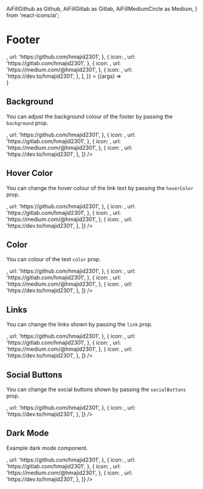   AiFillGithub as Github,
  AiFillGitlab as Gitlab,
  AiFillMediumCircle as Medium,
} from 'react-icons/ai';


<Meta title="Footer" component={Footer} />

# Footer

<Preview>
  <Story
    name="Basic"
    args={{
      links: ['Home', 'Blog', 'Projects', 'Open Source'],
      socialButtons: [
        {
          icon: <Github />,
          url: 'https://github.com/hmajid2301',
        },
        {
          icon: <Gitlab />,
          url: 'https://gitlab.com/hmajid2301',
        },
        {
          icon: <Medium />,
          url: 'https://medium.com/@hmajid2301',
        },
        {
          icon: <Dev />,
          url: 'https://dev.to/hmajid2301',
        },
      ],
    }}
  >
    {(args) => <Footer {...args} />}
  </Story>
</Preview>

<Props story="Basic" />

## Background

You can adjust the background colour of the footer by passing the `background` prop.

<Preview>
  <Story name="Background">
    <Footer
      background="white"
      links={['Home', 'Blog', 'Projects', 'Open Source']}
      socialButtons={[
        {
          icon: <Github />,
          url: 'https://github.com/hmajid2301',
        },
        {
          icon: <Gitlab />,
          url: 'https://gitlab.com/hmajid2301',
        },
        {
          icon: <Medium />,
          url: 'https://medium.com/@hmajid2301',
        },
        {
          icon: <Dev />,
          url: 'https://dev.to/hmajid2301',
        },
      ]}
    />
  </Story>
</Preview>

## Hover Color

You can change the hover colour of the link text by passing the `hoverColor` prop.

<Preview>
  <Story name="Hover Colour">
    <Footer
      hoverColor="purple-500"
      links={['Home', 'Blog', 'Projects', 'Open Source']}
      socialButtons={[
        {
          icon: <Github />,
          url: 'https://github.com/hmajid2301',
        },
        {
          icon: <Gitlab />,
          url: 'https://gitlab.com/hmajid2301',
        },
        {
          icon: <Medium />,
          url: 'https://medium.com/@hmajid2301',
        },
        {
          icon: <Dev />,
          url: 'https://dev.to/hmajid2301',
        },
      ]}
    />
  </Story>
</Preview>

## Color

You can colour of the text `color` prop.

<Preview>
  <Story name="Colour">
    <Footer
      color="green-700"
      links={['Home', 'Blog', 'Projects', 'Open Source']}
      socialButtons={[
        {
          icon: <Github />,
          url: 'https://github.com/hmajid2301',
        },
        {
          icon: <Gitlab />,
          url: 'https://gitlab.com/hmajid2301',
        },
        {
          icon: <Medium />,
          url: 'https://medium.com/@hmajid2301',
        },
        {
          icon: <Dev />,
          url: 'https://dev.to/hmajid2301',
        },
      ]}
    />
  </Story>
</Preview>

## Links

You can change the links shown by passing the `link` prop.

<Preview>
  <Story name="Links">
    <Footer
      links={['Home', 'Products', 'Pricing', 'Contact Us']}
      socialButtons={[
        {
          icon: <Github />,
          url: 'https://github.com/hmajid2301',
        },
        {
          icon: <Gitlab />,
          url: 'https://gitlab.com/hmajid2301',
        },
        {
          icon: <Medium />,
          url: 'https://medium.com/@hmajid2301',
        },
        {
          icon: <Dev />,
          url: 'https://dev.to/hmajid2301',
        },
      ]}
    />
  </Story>
</Preview>

## Social Buttons

You can change the social buttons shown by passing the `socialButtons` prop.

<Preview>
  <Story name="SocialButtons">
    <Footer
      links={['Home', 'Products', 'Pricing', 'Contact Us']}
      socialButtons={[
        {
          icon: <Github />,
          url: 'https://github.com/hmajid2301',
        },
        {
          icon: <Dev />,
          url: 'https://dev.to/hmajid2301',
        },
      ]}
    />
  </Story>
</Preview>

## Dark Mode

Example dark mode component.

<Preview>
  <Story name="Dark Mode">
    <div class={`bg-${theme.dark.background}`}>
      <Footer
        color={theme.dark.text}
        background="gray-800"
        links={['Home', 'Products', 'Pricing', 'Contact Us']}
        socialButtons={[
          {
            icon: <Github />,
            url: 'https://github.com/hmajid2301',
          },
          {
            icon: <Gitlab />,
            url: 'https://gitlab.com/hmajid2301',
          },
          {
            icon: <Medium />,
            url: 'https://medium.com/@hmajid2301',
          },
          {
            icon: <Dev />,
            url: 'https://dev.to/hmajid2301',
          },
        ]}
      />
    </div>
  </Story>
</Preview>
